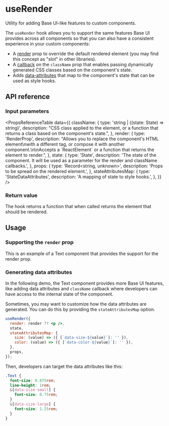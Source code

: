 # useRender

<Subtitle>Utility for adding Base UI-like features to custom components.</Subtitle>
<Meta name="description" content="Utility for adding Base UI-like features to custom components." />

The `useRender` hook allows you to support the same features Base UI provides across all components so that you can also have a consistent experience in your custom components:

- A [render](/react/handbook/composition) prop to override the default rendered element (you may find this concept as "slot" in other libraries).
- A [callback](/react/handbook/styling#css-classes) on the `className` prop that enables passing dynamically generated CSS classes based on the component's state.
- Adds [data-attributes](https://base-ui.com/react/handbook/styling#data-attributes) that map to the component's state that can be used as style hooks.

## API reference

### Input parameters

<PropsReferenceTable
  data={{
    className: {
      type: 'string | ((state: State) => string)',
      description:
        "CSS class applied to the element, or a function that returns a class based on the component's state.",
    },
    render: {
      type: 'RenderProp<State>',
      description:
        "Allows you to replace the component's HTML element\nwith a different tag, or compose it with another component.\n\nAccepts a \`ReactElement\` or a function that returns the element to render.",
    },
    state: {
      type: 'State',
      description:
        'The state of the component. It will be used as a parameter for the render and className callbacks.',
    },
    props: {
      type: 'Record<string, unknown>',
      description: 'Props to be spread on the rendered element.',
    },
    stateAttributesMap: {
      type: 'StateDataAttributes<State>',
      description: 'A mapping of state to style hooks.',
    },
  }}
/>

### Return value

The hook returns a function that when called returns the element that should be rendered.

## Usage

### Supporting the `render` prop

This is an example of a Text component that provides the support for the render prop.

<Demo path="./demos/render" />

### Generating data attributes

In the following demo, the Text component provides more Base UI features, like adding data attributes and `className` callback where developers can have access to the internal state of the component.

<Demo path="./demos/data-attributes" />

Sometimes, you may want to customize how the data attributes are generated. You can do this by providing the `stateAttributesMap` option.

```jsx
useRender({
  render: render ?? <p />,
  state,
  stateAttributesMap: {
    size: (value) => ({ [`data-size-${value}`]: '' }),
    color: (value) => ({ [`data-color-${value}`]: '' }),
  },
  props,
});
```

Then, developers can target the data attributes like this:

```css
.Text {
  font-size: 0.875rem;
  line-height: 1rem;
  &[data-size-small] {
    font-size: 0.75rem;
  }
  &[data-size-large] {
    font-size: 1.25rem;
  }
}
```
